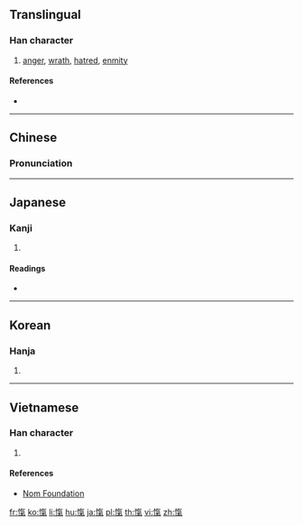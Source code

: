 {{also|忾}}
==Translingual==

===Han character===
{{Han char|rn=61|rad=心|as=10|sn=13|four=98017|canj=POND|ids=⿰忄氣}}

# [[anger]], [[wrath]], [[hatred]], [[enmity]]

====References====
* {{Han ref|kx=0397.050|dkj=11029|dj=0736.010|hdz=42337.050|uh=613E|ud=24894|bh=B75A|bd=46938}}

----

==Chinese==
{{zh-forms|s=忾}}

===Pronunciation===
{{zh-pron
|m=kài
|c=koi3
|mc=y
|oc=y
|ma=
|cat=n
}}

----

==Japanese==

===Kanji===
{{ja-kanji|grade=|rs=心10}}

# {{defn|lang=ja|sort=心10}}

====Readings====
* {{ja-readings|on=[[き]] (ki), [[がい]] (gai), [[きつ]] (kitsu)|kun=[[ためいき]] (tameiki)}}

----

==Korean==

===Hanja===
{{ko-hanja|hangeul=[[개]], [[희]]|eumhun=|rv=gae, hui|mr=kae, hŭi|y=kay, huy}}

# {{defn|lang=ko|sort=心10}}

----

==Vietnamese==

===Han character===
{{vi-readings|rs=心10|hanviet=khái}}

# {{defn|lang=vi|sort=心10}}

====References====
* [http://nomfoundation.org/common/nom_details.php?codepoint=613e Nom Foundation]

[[fr:愾]]
[[ko:愾]]
[[li:愾]]
[[hu:愾]]
[[ja:愾]]
[[pl:愾]]
[[th:愾]]
[[vi:愾]]
[[zh:愾]]